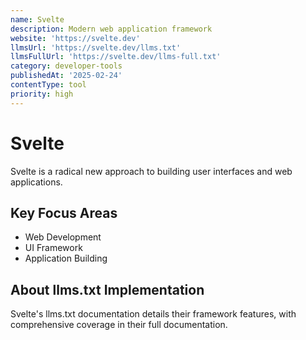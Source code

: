 ```yaml
---
name: Svelte
description: Modern web application framework
website: 'https://svelte.dev'
llmsUrl: 'https://svelte.dev/llms.txt'
llmsFullUrl: 'https://svelte.dev/llms-full.txt'
category: developer-tools
publishedAt: '2025-02-24'
contentType: tool
priority: high
---
```


# Svelte

Svelte is a radical new approach to building user interfaces and web applications.

## Key Focus Areas

- Web Development
- UI Framework
- Application Building

## About llms.txt Implementation

Svelte's llms.txt documentation details their framework features, with comprehensive coverage in their full documentation.
